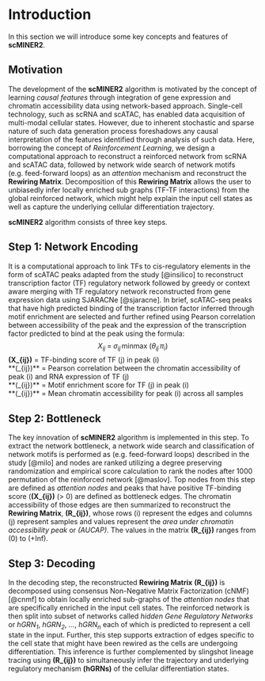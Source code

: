 # Introduction {#introduction}

In this section we will introduce some key concepts and features of **scMINER2**.

## Motivation
The development of the **scMINER2** algorithm is motivated by the concept of learning *causal features* through integration of gene expression and chromatin accessibility data using network-based approach. Single-cell technology, such as scRNA and scATAC, has enabled data acquisition of multi-modal cellular states. However, due to inherent stochastic and sparse nature of such data generation process foreshadows any causal interpretation of the features identified through analysis of such data. Here, borrowing the concept of *Reinforcement Learning*, we design a computational approach to reconstruct a reinforced network from scRNA and scATAC data, followed by network wide search of network motifs (e.g. feed-forward loops) as an *attention* mechanism and reconstruct the **Rewiring Matrix**. Decomposition of this **Rewiring Matrix** allows the user to unbiasedly infer locally enriched sub graphs (TF-TF interactions) from the global reinforced network, which might help explain the input cell states as well as capture the underlying cellular differentiation trajectory. 

**scMINER2** algorithm consists of three key steps.

## Step 1: Network Encoding
It is a computational approach to link TFs to cis-regulatory elements in the form of scATAC peaks adapted from the study [@insilico] to reconstruct transcription factor (TF) regulatory network followed by greedy or context aware merging with TF regulatory network reconstructed from gene expression data using SJARACNe [@sjaracne]. In brief, scATAC-seq peaks that have high predicted binding of the transcription factor inferred through motif enrichment are selected and further refined using Pearson correlation between accessibility of the peak and the expression of the transcription factor predicted to bind at the peak using the formula: 
$$
X_{ij} \;=\; \sigma_{ij}\,\operatorname{minmax}\!\bigl(\theta_{ij}\,\pi_{i}\bigr)
$$
**\(X_{ij}\)** = TF-binding score of TF \(j\) in peak \(i\)\
**\(\sigma_{ij}\)** = Pearson correlation between the chromatin accessibility of peak \(i\) and RNA expression of TF \(j\)\
**\(\theta_{ij}\)** = Motif enrichment score for TF \(j\) in peak \(i\)\
**\(\pi_{ij}\)** = Mean chromatin accessibility for peak \(i\) across all samples\

## Step 2: Bottleneck
The key innovation of **scMINER2** algorithm is implemented in this step. To extract the network bottleneck, a network wide search and classification of network motifs is performed as (e.g. feed-forward loops) described in the study [@milo] and nodes are ranked utilizing a degree preserving randomization and empirical score calculation to rank the nodes after 1000 permutation of the reinforced network [@maslov]. Top nodes from this step are defined as *attention nodes* and peaks that have positive TF-binding score (**\(X_{ij}\)** \(> 0\) are defined as bottleneck edges. The chromatin accessibility of those edges are then summarized to reconstruct the **Rewiring Matrix**, **\(R_{ij}\)**, whose rows \(i\) represent the edges and columns \(j\) represent samples and values represent the *area under chromatin accessibility peak* or *(AUCAP)*. The values in the matrix **\(R_{ij}\)** ranges from \(0\) to \(+Inf\).

## Step 3: Decoding
In the decoding step, the reconstructed **Rewiring Matrix** **\(R_{ij}\)** is decomposed using consensus Non-Negative Matrix Factorization (cNMF) [@cnmf] to obtain locally enriched sub-graphs of the *attention nodes* that are specifically enriched in the input cell states. The reinforced network is then split into subset of networks called *hidden Gene Regulatory Networks* or *hGRN~1~*, *hGRN~2~*, *...*, *hGRN~n~* each of which is predicted to represent a cell state in the input. Further, this step supports extraction of edges specific to the cell state that might have been rewired as the cells are undergoing differentiation. This inference is further complemented by slingshot lineage tracing using **\(R_{ij}\)** to simultaneously infer the trajectory and underlying regulatory mechanism **(hGRNs)** of the cellular differentiation states.

